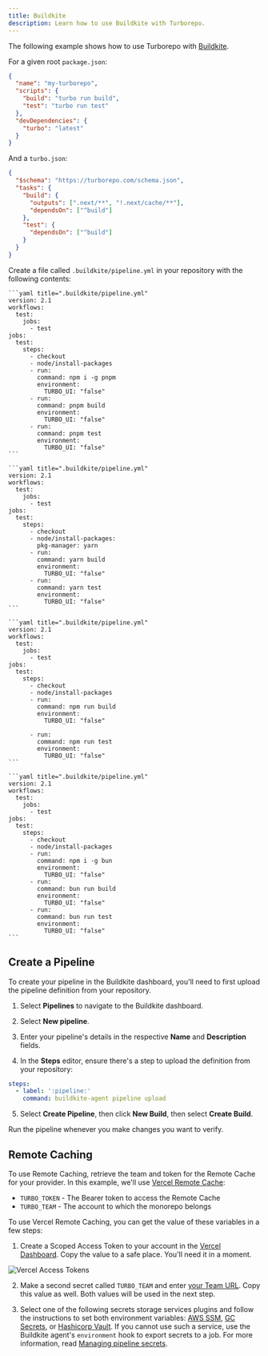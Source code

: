```yaml
---
title: Buildkite
description: Learn how to use Buildkite with Turborepo.
---
```



The following example shows how to use Turborepo with [Buildkite](https://buildkite.com/).

For a given root `package.json`:

```json title="./package.json"
{
  "name": "my-turborepo",
  "scripts": {
    "build": "turbo run build",
    "test": "turbo run test"
  },
  "devDependencies": {
    "turbo": "latest"
  }
}
```

And a `turbo.json`:

```json title="./turbo.json"
{
  "$schema": "https://turborepo.com/schema.json",
  "tasks": {
    "build": {
      "outputs": [".next/**", "!.next/cache/**"],
      "dependsOn": ["^build"]
    },
    "test": {
      "dependsOn": ["^build"]
    }
  }
}
```

Create a file called `.buildkite/pipeline.yml` in your repository with the following contents:

<PackageManagerTabs>

  <Tab value="pnpm">

    ```yaml title=".buildkite/pipeline.yml"
    version: 2.1
    workflows:
      test:
        jobs:
          - test
    jobs:
      test:
        steps:
          - checkout
          - node/install-packages
          - run:
            command: npm i -g pnpm
            environment:
              TURBO_UI: "false"
          - run:
            command: pnpm build
            environment:
              TURBO_UI: "false"
          - run:
            command: pnpm test
            environment:
              TURBO_UI: "false"
    ```

  </Tab>
  <Tab value="yarn">

    ```yaml title=".buildkite/pipeline.yml"
    version: 2.1
    workflows:
      test:
        jobs:
          - test
    jobs:
      test:
        steps:
          - checkout
          - node/install-packages:
            pkg-manager: yarn
          - run:
            command: yarn build
            environment:
              TURBO_UI: "false"
          - run:
            command: yarn test
            environment:
              TURBO_UI: "false"
    ```

  </Tab>

<Tab value="npm">

    ```yaml title=".buildkite/pipeline.yml"
    version: 2.1
    workflows:
      test:
        jobs:
          - test
    jobs:
      test:
        steps:
          - checkout
          - node/install-packages
          - run:
            command: npm run build
            environment:
              TURBO_UI: "false"

          - run:
            command: npm run test
            environment:
              TURBO_UI: "false"
    ```

  </Tab>

  <Tab value="bun (Beta)">

    ```yaml title=".buildkite/pipeline.yml"
    version: 2.1
    workflows:
      test:
        jobs:
          - test
    jobs:
      test:
        steps:
          - checkout
          - node/install-packages
          - run:
            command: npm i -g bun
            environment:
              TURBO_UI: "false"
          - run:
            command: bun run build
            environment:
              TURBO_UI: "false"
          - run:
            command: bun run test
            environment:
              TURBO_UI: "false"
    ```

  </Tab>
</PackageManagerTabs>

## Create a Pipeline

To create your pipeline in the Buildkite dashboard, you'll need to first upload the pipeline definition from your repository.

1. Select **Pipelines** to navigate to the Buildkite dashboard.

2. Select **New pipeline**.

3. Enter your pipeline's details in the respective **Name** and **Description** fields.

4. In the **Steps** editor, ensure there's a step to upload the definition from your repository:

```yaml title=".buildkite/pipeline.yml"
steps:
  - label: ':pipeline:'
    command: buildkite-agent pipeline upload
```

5. Select **Create Pipeline**, then click **New Build**, then select **Create Build**.

Run the pipeline whenever you make changes you want to verify.

## Remote Caching

To use Remote Caching, retrieve the team and token for the Remote Cache for your provider. In this example, we'll use [Vercel Remote Cache](https://vercel.com/docs/monorepos/remote-caching):

- `TURBO_TOKEN` - The Bearer token to access the Remote Cache
- `TURBO_TEAM` - The account to which the monorepo belongs

To use Vercel Remote Caching, you can get the value of these variables in a few steps:

1. Create a Scoped Access Token to your account in the [Vercel Dashboard](https://vercel.com/account/tokens). Copy the value to a safe place. You'll need it in a moment.

![Vercel Access Tokens](/images/docs/vercel-create-token.png)

2. Make a second secret called `TURBO_TEAM` and enter [your Team URL](https://vercel.com/d?to=%2F%5Bteam%5D%2F%7E%2Fsettings&title=Find+Team+URL). Copy this value as well. Both values will be used in the next step.

3. Select one of the following secrets storage services plugins and follow the instructions to set both environment variables:
   [AWS SSM](https://github.com/buildkite-plugins/aws-assume-role-with-web-identity-buildkite-plugin), [GC Secrets](https://github.com/buildkite-plugins/gcp-workload-identity-federation-buildkite-plugin), or [Hashicorp Vault](https://github.com/buildkite-plugins/vault-secrets-buildkite-plugin).
   If you cannot use such a service, use the Buildkite agent's `environment` hook to export secrets to a job. For more information, read [Managing pipeline secrets](https://buildkite.com/docs/pipelines/security/secrets/managing).
